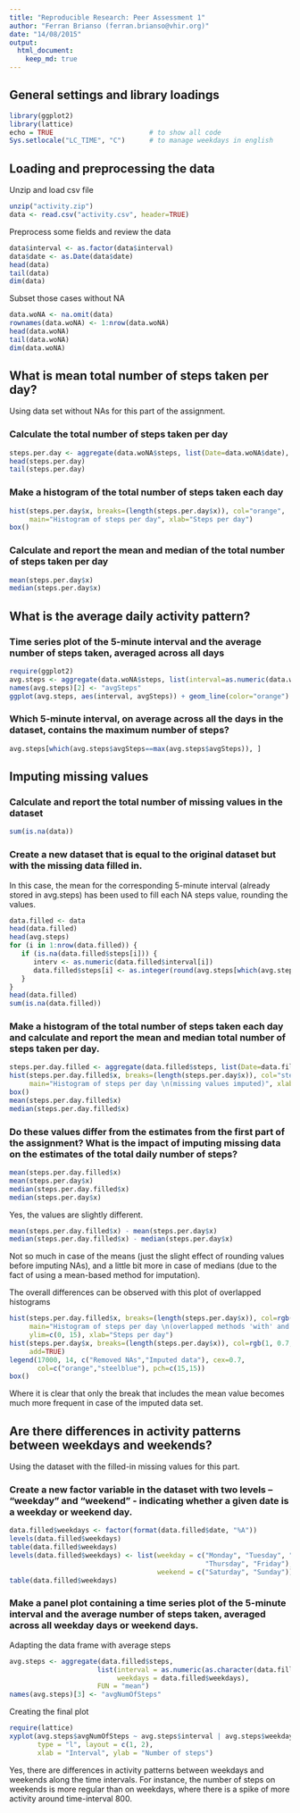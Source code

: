 ```yaml
---
title: "Reproducible Research: Peer Assessment 1"
author: "Ferran Brianso (ferran.brianso@vhir.org)"
date: "14/08/2015"
output: 
  html_document:
    keep_md: true
---
```


## General settings and library loadings

```r
library(ggplot2)
library(lattice)
echo = TRUE                        # to show all code
Sys.setlocale("LC_TIME", "C")      # to manage weekdays in english
```

## Loading and preprocessing the data

Unzip and load csv file
```r
unzip("activity.zip")
data <- read.csv("activity.csv", header=TRUE)
```

Preprocess some fields and review the data
```r
data$interval <- as.factor(data$interval)
data$date <- as.Date(data$date)
head(data)
tail(data)
dim(data)
```

Subset those cases without NA
```r
data.woNA <- na.omit(data)
rownames(data.woNA) <- 1:nrow(data.woNA)
head(data.woNA)
tail(data.woNA)
dim(data.woNA)
```

## What is mean total number of steps taken per day?

Using data set without NAs for this part of the assignment.

### Calculate the total number of steps taken per day
```r
steps.per.day <- aggregate(data.woNA$steps, list(Date=data.woNA$date), FUN="sum")
head(steps.per.day)
tail(steps.per.day)
```

### Make a histogram of the total number of steps taken each day
```r
hist(steps.per.day$x, breaks=(length(steps.per.day$x)), col="orange",
     main="Histogram of steps per day", xlab="Steps per day")
box()
```

### Calculate and report the mean and median of the total number of steps taken per day
```r
mean(steps.per.day$x)
median(steps.per.day$x)
```

## What is the average daily activity pattern?

### Time series plot of the 5-minute interval and the average number of steps taken, averaged across all days
```r
require(ggplot2)
avg.steps <- aggregate(data.woNA$steps, list(interval=as.numeric(data.woNA$interval)), FUN="mean")
names(avg.steps)[2] <- "avgSteps"
ggplot(avg.steps, aes(interval, avgSteps)) + geom_line(color="orange") + labs(title="Time series plot of the average steps taken per 5-minute interval", x="Intervals", y="Average Number of Steps")
```

### Which 5-minute interval, on average across all the days in the dataset, contains the maximum number of steps?
```r
avg.steps[which(avg.steps$avgSteps==max(avg.steps$avgSteps)), ]
```

## Imputing missing values

### Calculate and report the total number of missing values in the dataset
```r
sum(is.na(data))
```

### Create a new dataset that is equal to the original dataset but with the missing data filled in.  

In this case, the mean for the corresponding 5-minute interval (already stored in avg.steps) has been used to fill each NA steps value, rounding the values.
```r
data.filled <- data
head(data.filled)
head(avg.steps)
for (i in 1:nrow(data.filled)) {
   if (is.na(data.filled$steps[i])) {
      interv <- as.numeric(data.filled$interval[i])
      data.filled$steps[i] <- as.integer(round(avg.steps[which(avg.steps$interval == interv), ]$avgSteps),0)
   }
}
head(data.filled)
sum(is.na(data.filled))
```

### Make a histogram of the total number of steps taken each day and calculate and report the mean and median total number of steps taken per day. 
```r
steps.per.day.filled <- aggregate(data.filled$steps, list(Date=data.filled$date), FUN="sum")
hist(steps.per.day.filled$x, breaks=(length(steps.per.day$x)), col="steelblue",
     main="Histogram of steps per day \n(missing values imputed)", xlab="Steps per day")
box()
mean(steps.per.day.filled$x)
median(steps.per.day.filled$x)
```

### Do these values differ from the estimates from the first part of the assignment? What is the impact of imputing missing data on the estimates of the total daily number of steps?
```r
mean(steps.per.day.filled$x)
mean(steps.per.day$x)
median(steps.per.day.filled$x)
median(steps.per.day$x)
```
Yes, the values are slightly different.
```r
mean(steps.per.day.filled$x) - mean(steps.per.day$x)
median(steps.per.day.filled$x) - median(steps.per.day$x)
```
Not so much in case of the means (just the slight effect of rounding values before imputing NAs), and a little bit more in case of medians (due to the fact of using a mean-based method for imputation).

The overall differences can be observed with this plot of overlapped histograms
```r
hist(steps.per.day.filled$x, breaks=(length(steps.per.day$x)), col=rgb(0, 0.2, 1, 0.5), 
     main="Histogram of steps per day \n(overlapped methods 'with' and 'without' NAs)", 
     ylim=c(0, 15), xlab="Steps per day")
hist(steps.per.day$x, breaks=(length(steps.per.day$x)), col=rgb(1, 0.7, 0, 0.7), 
     add=TRUE)
legend(17000, 14, c("Removed NAs","Imputed data"), cex=0.7,
       col=c("orange","steelblue"), pch=c(15,15))
box()
```

Where it is clear that only the break that includes the mean value becomes much more frequent in case of the imputed data set.


## Are there differences in activity patterns between weekdays and weekends?
Using the dataset with the filled-in missing values for this part.

### Create a new factor variable in the dataset with two levels – “weekday” and “weekend” - indicating whether a given date is a weekday or weekend day.
```r
data.filled$weekdays <- factor(format(data.filled$date, "%A"))
levels(data.filled$weekdays)
table(data.filled$weekdays)
levels(data.filled$weekdays) <- list(weekday = c("Monday", "Tuesday", "Wednesday", 
                                                 "Thursday", "Friday"),
                                     weekend = c("Saturday", "Sunday"))
table(data.filled$weekdays)
```

### Make a panel plot containing a time series plot of the 5-minute interval and the average number of steps taken, averaged across all weekday days or weekend days.

Adapting the data frame with average steps
```r
avg.steps <- aggregate(data.filled$steps, 
                      list(interval = as.numeric(as.character(data.filled$interval)), 
                           weekdays = data.filled$weekdays),
                      FUN = "mean")
names(avg.steps)[3] <- "avgNumOfSteps"
```

Creating the final plot
```r
require(lattice)
xyplot(avg.steps$avgNumOfSteps ~ avg.steps$interval | avg.steps$weekdays, 
       type = "l", layout = c(1, 2), 
       xlab = "Interval", ylab = "Number of steps")
```

Yes, there are differences in activity patterns between weekdays and weekends along the time intervals. For instance, the number of steps on weekends is more regular than on weekdays, where there is a spike of more activity around time-interval 800.
